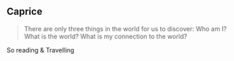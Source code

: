 ## Caprice

> There are only three things in the world for us to discover: Who am I? What is the world? What is my connection to the world?

So reading & Travelling

